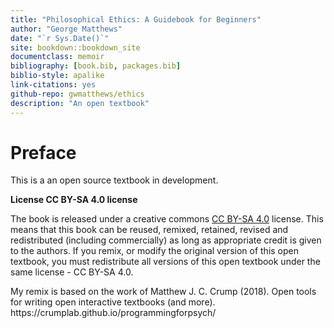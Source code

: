 ```yaml
--- 
title: "Philosophical Ethics: A Guidebook for Beginners"
author: "George Matthews"
date: "`r Sys.Date()`"
site: bookdown::bookdown_site
documentclass: memoir
bibliography: [book.bib, packages.bib]
biblio-style: apalike
link-citations: yes
github-repo: gwmatthews/ethics
description: "An open textbook"
---
```


# Preface {-}

This is a an open source textbook in development.

**License CC BY-SA 4.0 license**

The book is released under a creative commons [CC BY-SA 4.0](https://creativecommons.org/licenses/by-sa/4.0/) license. This means that this book can be reused, remixed, retained, revised and redistributed (including commercially) as long as appropriate credit is given to the authors. If you remix, or modify the original version of this open textbook, you must redistribute all versions of this open textbook under the same license - CC BY-SA 4.0.

My remix is based on the work of Matthew J. C. Crump (2018). Open tools for writing open interactive textbooks (and more). https://crumplab.github.io/programmingforpsych/



